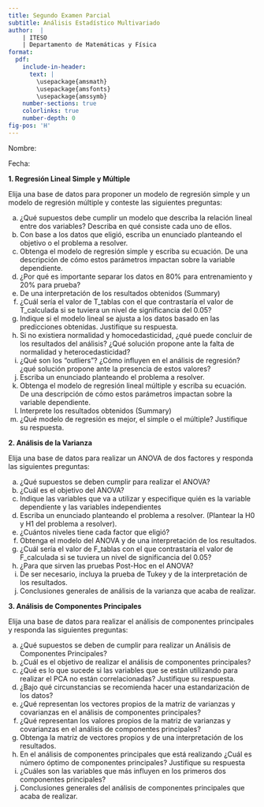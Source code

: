 ```yaml
---
title: Segundo Examen Parcial
subtitle: Análisis Estadístico Multivariado
author:  |
    | ITESO
    | Departamento de Matemáticas y Física  
format:
  pdf: 
    include-in-header: 
      text: |
        \usepackage{amsmath}
        \usepackage{amsfonts}
        \usepackage{amssymb}
    number-sections: true
    colorlinks: true
    number-depth: 0
fig-pos: 'H'
---
```


Nombre:

Fecha:


**1. Regresión Lineal Simple y Múltiple**

Elija una base de datos para proponer un modelo de regresión simple y un modelo de regresión múltiple y conteste las siguientes preguntas:

a) ¿Qué supuestos debe cumplir un modelo que describa la relación lineal entre dos variables? Describa en qué consiste cada uno de ellos.
b) Con base a los datos que eligió, escriba un enunciado planteando el objetivo o el problema a resolver.
c) Obtenga el modelo de regresión simple y escriba su ecuación. De una descripción de cómo estos parámetros impactan sobre la variable dependiente.
d) ¿Por qué es importante separar los datos en 80% para entrenamiento y 20% para prueba?
e) De una interpretación de los resultados obtenidos (Summary)
f) ¿Cuál sería el valor de T_tablas con el que contrastaría el valor de T_calculada si se tuviera un nivel de significancia del 0.05? 
g) Indique si el modelo lineal se ajusta a los datos basado en las predicciones obtenidas. Justifique su respuesta.
h) Si no existiera normalidad y homocedasticidad, ¿qué puede concluir de los resultados del análisis? ¿Qué solución propone ante la falta de normalidad y heterocedasticidad?
i) ¿Qué son los “outliers”? ¿Cómo influyen en el análisis de regresión? ¿qué solución propone ante la presencia de estos valores?
j) Escriba un enunciado planteando el problema a resolver.
k) Obtenga el modelo de regresión lineal múltiple y escriba su ecuación. De una descripción de cómo estos parámetros impactan sobre la variable dependiente.
l) Interprete los resultados obtenidos (Summary)
m) ¿Qué modelo de regresión es mejor, el simple o el múltiple? Justifique su respuesta.

**2. Análisis de la Varianza**

Elija una base de datos para realizar un ANOVA de dos factores y responda las siguientes preguntas:

a) ¿Qué supuestos se deben cumplir para realizar el ANOVA?
b) ¿Cuál es el objetivo del ANOVA?
c) Indique las variables que va a utilizar y especifique quién es la variable dependiente y las variables independientes
d) Escriba un enunciado planteando el problema a resolver. (Plantear la H0 y H1 del problema a resolver).
e) ¿Cuántos niveles tiene cada factor que eligió?
f) Obtenga el modelo del ANOVA y de una interpretación de los resultados.
g) ¿Cuál sería el valor de F_tablas con el que contrastaría el valor de F_calculada si se tuviera un nivel de significancia del 0.05?
h) ¿Para que sirven las pruebas Post-Hoc en el ANOVA?
i) De ser necesario, incluya la prueba de Tukey y de la interpretación de los resultados.
j) Conclusiones generales de análisis de la varianza que acaba de realizar.

**3. Análisis de Componentes Principales**

Elija una base de datos para realizar el análisis de componentes principales y responda las siguientes preguntas:

a) ¿Qué supuestos se deben de cumplir para realizar un Análisis de Componentes Principales?
b) ¿Cuál es el objetivo de realizar el análisis de componentes principales?
c) ¿Qué es lo que sucede si las variables que se están utilizando para realizar el PCA no están correlacionadas? Justifique su respuesta.
d) ¿Bajo qué circunstancias se recomienda hacer una estandarización de los datos?
e) ¿Qué representan los vectores propios de la matriz de varianzas y covarianzas en el análisis de componentes principales?
f) ¿Qué representan los valores propios de la matriz de varianzas y covarianzas en el análisis de componentes principales?
g) Obtenga la matriz de vectores propios y de una interpretación de los resultados.
h) En el análisis de componentes principales que está realizando ¿Cuál es número óptimo de componentes principales? Justifique su respuesta
i) ¿Cuáles son las variables que más influyen en los primeros dos componentes principales?
j) Conclusiones generales del análisis de componentes principales que acaba de realizar.